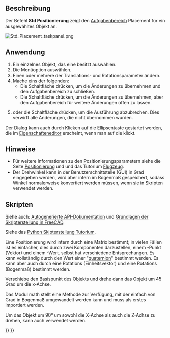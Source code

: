 <languages/>

{{Docnav/de
|[[Std_SendToPythonConsole/de|AnPythonKonsoleSenden]]
|[[Std_TransformManip/de|Bewegen]]
|[[Std_Edit_Menu/de|Std Menü Bearbeiten]]
|IconL=Std_SendToPythonConsole.svg
|IconR=Std_TransformManip.svg
|IconC=Freecad.svg
}}

{{GuiCommand/de
|Name=Std Placement
|Name/de = Std Positionierung
|MenuLocation=Bearbeiten → Placement...
|Workbenches=Alle
|SeeAlso=[[Std_Alignment/de|Std Ausrichtung]], [[Placement/de|Positionierung]]
}}

<span id="Description"></span>
==Beschreibung==

Der Befehl '''Std Positionierung''' zeigt den [[Task_panel/de| Aufgabenbereich]] Placement für ein ausgewähltes Objekt an.

[[Image:Std_Placement_taskpanel.png]]
{{Caption|Der Aufgabenbereich Placement}}

<span id="Usage"></span>
==Anwendung==

# Ein einzelnes Objekt, das eine {{PropertyData/de|Placement}} besitzt auswählen. 
# Die Menüoption {{MenuCommand|Bearbeiten → [[Image:Std_Placement.svg|16px]] Placement...}} auswählen.
# Einen oder mehrere der Translations- und Rotationsparameter ändern.
# Mache eins der folgenden:
#* Die Schaltfläche {{Button|OK}} drücken, um die Änderungen zu übernehmen und den Aufgabenbereich zu schließen.
#* Die Schaltfläche  {{Button|Anwenden}} drücken, um die Änderungen zu übernehmen, aber den Aufgabenbereich für weitere Änderungen offen zu lassen.
# {{KEY|esc}} oder die Schaltfläche {{Button|Abbruch}} drücken, um die Ausführung abzubrechen. Dies verwirft alle Änderungen, die nicht übernommen wurden.

Der Dialog kann auch durch Klicken auf die Ellipsentaste {{Button|...}} gestartet werden, die im [[Property_editor/de|Eigenschafteneditor]] erscheint, wenn man auf die {{PropertyData/de|Placement}} klickt.

<span id="Notes"></span>
==Hinweise==

* Für weitere Informationen zu den Positionierungsparametern siehe die Seite [[Placement/de|Positionierung]] und und das Tutorium [[Aeroplane/de|Flugzeug]].
* Der Drehwinkel kann in der Benutzerschnittstelle (GUI) in Grad eingegeben werden, wird aber intern im Bogenmaß gespeichert, sodass Winkel normalerweise konvertiert werden müssen, wenn sie in Skripten verwendet werden.

<span id="Scripting"></span>
==Skripten==

Siehe auch: [https://freecad.github.io/SourceDoc/ Autogenerierte API-Dokumentation] und [[FreeCAD_Scripting_Basics/de|Grundlagen der Skripterstellung in FreeCAD]].

Siehe das [[Python_scripting_tutorial/de#Vektoren und Platzierungen|Python Skipterstellung Tutorium]].

Eine Positionierung wird intern durch eine Matrix  bestimmt; in vielen Fällen ist es einfacher, dies durch zwei Komponenten darzustellen, einem {{incode|Base}}-Punkt (Vektor) und einem {{incode|Rotation}}-Wert. {{incode|Rotation}} selbst hat verschiedene Entsprechungen. Es kann vollständig durch den Wert einer "[https://en.wikipedia.org/wiki/Quaternion quaternion]" {{incode|(xi + yj + zk + w)}} bestimmt werden. Es kann aber auch durch eine Rotations {{incode|Axis}} (Einheitsvektor) und eine Rotations {{incode|Angle}} (Bogenmaß) bestimmt werden.

{{Code|code=
import FreeCAD as App

doc = App.newDocument()
obj = doc.addObject("Part::Cylinder", "Cylinder")

print(obj.Placement)
# Placement [Pos=(0,0,0), Yaw-Pitch-Roll=(0,0,0)]
print(obj.Placement.Base)
# Vector (0.0, 0.0, 0.0)
print(obj.Placement.Rotation)
# Rotation (0.0, 0.0, 0.0, 1.0)

print(obj.Placement.Rotation.Angle)
# 0.0
print(obj.Placement.Rotation.Axis)
# Vector (0.0, 0.0, 1.0)
print(obj.Placement.Rotation.Q)
# (0.0, 0.0, 0.0, 1.0)
}}

Verschiebe den Basispunkt des Objekts und drehe dann das Objekt um 45 Grad um die x-Achse.

Das Modul math stellt eine Methode {{incode|radians()}} zur Verfügung, mit der einfach von Grad in Bogenmaß umgewandelt werden kann und muss als erstes importiert werden.

{{Code|code=
import math

obj.Placement.Base = App.Vector(5, 3, 1)
obj.Placement.Rotation.Axis = App.Vector(1, 0, 0)
obj.Placement.Rotation.Angle = math.radians(45)

print(obj.Placement)
# Placement [Pos=(5,3,1), Yaw-Pitch-Roll=(0,0,45)]
print(obj.Placement.Rotation.Q)
# (0.3826834323650898, 0.0, 0.0, 0.9238795325112867)
print(obj.Placement.Matrix)
# Matrix ((1,0,0,5),(0,0.707107,-0.707107,3),(0,0.707107,0.707107,1),(0,0,0,1))
}}

Um das Objekt um 90° um sowohl die X-Achse als auch die Z-Achse zu drehen, kann auch {{incode|obj.Placement.Rotation.setYawPitchRoll}} verwendet werden.

{{Code|code=
obj.Placement.Base = App.Vector(5, 3, 1)
obj.Placement.Rotation.Axis = App.Vector(1, 0, 0)
obj.Placement.Rotation.setYawPitchRoll(90, 0, 90)

print(obj.Placement)
# Placement [Pos=(5,3,1), Yaw-Pitch-Roll=(90,0,90)]
}}


{{Docnav/de
|[[Std_SendToPythonConsole/de|Std SendeAnPythonKonsole]]
|[[Std_TransformManip/de|Transform (Verschieben, Drehen)]]
|[[Std_Edit_Menu/de|Std Bearbeitungsmenü]]
|IconL=Std_SendToPythonConsole.svg
|IconR=Std_TransformManip.svg
|IconC=Freecad.svg
}}

{{Std_Base_navi{{#translation:}}}}
{{Userdocnavi{{#translation:}}}}